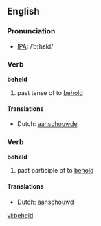 ==English==

===Pronunciation===
*[[w:IPA|IPA]]: /ˈbɪhεld/

===Verb===
'''beheld'''

# past tense of to [[behold]]

====Translations====
*Dutch: [[aanschouwde]]

===Verb===
'''beheld'''

# past participle of to [[behold]]

====Translations====
*Dutch: [[aanschouwd]]

[[vi:beheld]]
